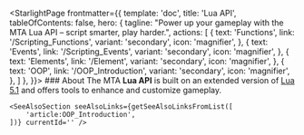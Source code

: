 
<StarlightPage frontmatter={{
    template: 'doc',
    title: 'Lua API',
    tableOfContents: false,
    hero: {
        tagline: "Power up your gameplay with the MTA Lua API – script smarter, play harder.",
        actions: [
            {
                text: 'Functions',
                link: '/Scripting_Functions',
                variant: 'secondary',
                icon: 'magnifier',
            },
            {
                text: 'Events',
                link: '/Scripting_Events',
                variant: 'secondary',
                icon: 'magnifier',
            },
            {
                text: 'Elements',
                link: '/Element',
                variant: 'secondary',
                icon: 'magnifier',
            },
            {
                text: 'OOP',
                link: '/OOP_Introduction',
                variant: 'secondary',
                icon: 'magnifier',
            },
        ]
    },
}}>
    ### About
    The MTA **Lua API** is built on an extended version of [Lua 5.1](https://www.lua.org/manual/5.1/) and offers tools to enhance and customize gameplay.

    <SeeAlsoSection seeAlsoLinks={getSeeAlsoLinksFromList([
        'article:OOP_Introduction',
    ])} currentId='' />

</StarlightPage>
